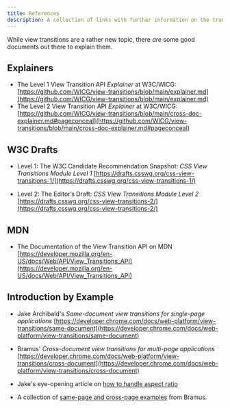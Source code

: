 ```yaml
---
title: References
description: A collection of links with further information on the transitions
---
```

While view transitions are a rather new topic, there *are* some good documents out there to explain them.

## Explainers
* The Level 1 View Transition API *Explainer* at W3C/WICG: [https://github.com/WICG/view-transitions/blob/main/explainer.md](https://github.com/WICG/view-transitions/blob/main/explainer.md)
* The Level 2 View Transition API *Explainer* at W3C/WICG: [https://github.com/WICG/view-transitions/blob/main/cross-doc-explainer.md#pageconceal](https://github.com/WICG/view-transitions/blob/main/cross-doc-explainer.md#pageconceal)


## W3C Drafts
* Level 1: The W3C Candidate Recommendation Snapshot: *CSS View Transitions Module Level 1* [https://drafts.csswg.org/css-view-transitions-1/](https://drafts.csswg.org/css-view-transitions-1/)

* Level 2: The Editor’s Draft: *CSS View Transitions Module Level 2* [https://drafts.csswg.org/css-view-transitions-2/](https://drafts.csswg.org/css-view-transitions-2/)

## MDN
* The Documentation of the View Transition API on MDN [https://developer.mozilla.org/en-US/docs/Web/API/View_Transitions_API](https://developer.mozilla.org/en-US/docs/Web/API/View_Transitions_API)

## Introduction by Example

* Jake Archibald's *Same-document view transitions for single-page applications* [https://developer.chrome.com/docs/web-platform/view-transitions/same-document](https://developer.chrome.com/docs/web-platform/view-transitions/same-document)

* Bramus' *Cross-document view transitions for multi-page applications* [https://developer.chrome.com/docs/web-platform/view-transitions/cross-document](https://developer.chrome.com/docs/web-platform/view-transitions/cross-document)

* Jake's eye-opening article on [how to handle aspect ratio](https://jakearchibald.com/2024/view-transitions-handling-aspect-ratio-changes/)

* A collection of [same-page and cross-page examples](https://view-transitions.chrome.dev/) from Bramus.

